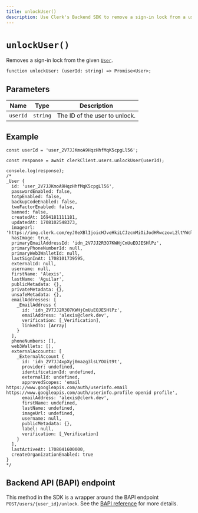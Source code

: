 ```yaml
---
title: unlockUser()
description: Use Clerk's Backend SDK to remove a sign-in lock from a user.
---
```


# `unlockUser()`

Removes a sign-in lock from the given [`User`](/docs/references/backend/types/backend-user).

```tsx
function unlockUser: (userId: string) => Promise<User>;
```

## Parameters

| Name | Type | Description |
| --- | --- | --- |
| `userId` | `string` | The ID of the user to unlock. |

## Example

```tsx {13}
const userId = 'user_2V7JJKmoA9HqzHhfMqK5cpgLl56';

const response = await clerkClient.users.unlockUser(userId);

console.log(response);
/*
_User {
  id: 'user_2V7JJKmoA9HqzHhfMqK5cpgLl56',
  passwordEnabled: false,
  totpEnabled: false,
  backupCodeEnabled: false,
  twoFactorEnabled: false,
  banned: false,
  createdAt: 1694181111181,
  updatedAt: 1708102548373,
  imageUrl: 'https://img.clerk.com/eyJ0eXBlIjoicHJveHkiLCJzcmMiOiJodHRwczovL2ltYWdlcy5jbGVyay5kZXYvb2F1dGhfZ29vZ2xlL2ltZ18yVjdKSkhvdXlnbDNLRXRaUjlRRlFNbnVDU2cuanBlZyJ9',
  hasImage: true,
  primaryEmailAddressId: 'idn_2V7JJ2R3O7KWHjCmUuEOJESHlPz',
  primaryPhoneNumberId: null,
  primaryWeb3WalletId: null,
  lastSignInAt: 1708101739595,
  externalId: null,
  username: null,
  firstName: 'Alexis',
  lastName: 'Aguilar',
  publicMetadata: {},
  privateMetadata: {},
  unsafeMetadata: {},
  emailAddresses: [
    _EmailAddress {
      id: 'idn_2V7JJ2R3O7KWHjCmUuEOJESHlPz',
      emailAddress: 'alexis@clerk.dev',
      verification: [_Verification],
      linkedTo: [Array]
    }
  ],
  phoneNumbers: [],
  web3Wallets: [],
  externalAccounts: [
    _ExternalAccount {
      id: 'idn_2V7JJ4xpXyj0mazg3lsLYOUit9t',
      provider: undefined,
      identificationId: undefined,
      externalId: undefined,
      approvedScopes: 'email https://www.googleapis.com/auth/userinfo.email https://www.googleapis.com/auth/userinfo.profile openid profile',
      emailAddress: 'alexis@clerk.dev',
      firstName: undefined,
      lastName: undefined,
      imageUrl: undefined,
      username: null,
      publicMetadata: {},
      label: null,
      verification: [_Verification]
    }
  ],
  lastActiveAt: 1708041600000,
  createOrganizationEnabled: true
}
*/
```

## Backend API (BAPI) endpoint

This method in the SDK is a wrapper around the BAPI endpoint `POST/users/{user_id}/unlock`. See the [BAPI reference](https://clerk.com/docs/reference/backend-api/tag/Users#operation/UnlockUser) for more details.
